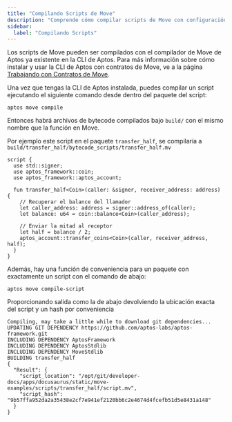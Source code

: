 ```yaml
---
title: "Compilando Scripts de Move"
description: "Comprende cómo compilar scripts de Move con configuración adecuada y preparación para despliegue."
sidebar:
  label: "Compilando Scripts"
---
```


Los scripts de Move pueden ser compilados con el compilador de Move de Aptos ya existente en
la CLI de Aptos. Para más información sobre cómo instalar y usar la CLI de Aptos con contratos de Move, ve a la página [Trabajando con Contratos de Move](/es/build/cli/working-with-move-contracts).

Una vez que tengas la CLI de Aptos instalada, puedes compilar un script ejecutando el siguiente comando desde dentro del paquete del script:

```shellscript filename="Terminal"
aptos move compile
```

Entonces habrá archivos de bytecode compilados bajo `build/` con el mismo nombre que
la función en Move.

Por ejemplo este script en el paquete `transfer_half`, se compilaría
a `build/transfer_half/bytecode_scripts/transfer_half.mv`

```move
script {
  use std::signer;
  use aptos_framework::coin;
  use aptos_framework::aptos_account;

  fun transfer_half<Coin>(caller: &signer, receiver_address: address) {
    // Recuperar el balance del llamador
    let caller_address: address = signer::address_of(caller);
    let balance: u64 = coin::balance<Coin>(caller_address);

    // Enviar la mitad al receptor
    let half = balance / 2;
    aptos_account::transfer_coins<Coin>(caller, receiver_address, half);
  }
}
```

Además, hay una función de conveniencia para un paquete con exactamente un
script con el comando de abajo:

```shellscript filename="Terminal"
aptos move compile-script
```

Proporcionando salida como la de abajo devolviendo la ubicación exacta del script y un
hash por conveniencia

```shellscript filename="Terminal"
Compiling, may take a little while to download git dependencies...
UPDATING GIT DEPENDENCY https://github.com/aptos-labs/aptos-framework.git
INCLUDING DEPENDENCY AptosFramework
INCLUDING DEPENDENCY AptosStdlib
INCLUDING DEPENDENCY MoveStdlib
BUILDING transfer_half
{
  "Result": {
    "script_location": "/opt/git/developer-docs/apps/docusaurus/static/move-examples/scripts/transfer_half/script.mv",
    "script_hash": "9b57ffa952da2a35438e2cf7e941ef2120bb6c2e4674d4fcefb51d5e8431a148"
  }
}
```
